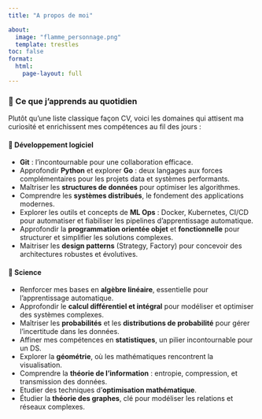 ```yaml
---
title: "A propos de moi"

about:
  image: "flamme_personnage.png"
  template: trestles
toc: false
format: 
  html:
    page-layout: full
---
```


### 🌟 Ce que j’apprends au quotidien  

Plutôt qu'une liste classique façon CV, voici les domaines qui attisent ma curiosité et enrichissent mes compétences au fil des jours :  

#### 🚀 **Développement logiciel**  
- **Git** : l'incontournable pour une collaboration efficace.  
- Approfondir **Python** et explorer **Go** : deux langages aux forces complémentaires pour les projets data et systèmes performants.  
- Maîtriser les **structures de données** pour optimiser les algorithmes.  
- Comprendre les **systèmes distribués**, le fondement des applications modernes.  
- Explorer les outils et concepts de **ML Ops** : Docker, Kubernetes, CI/CD pour automatiser et fiabiliser les pipelines d’apprentissage automatique.  
- Approfondir la **programmation orientée objet** et **fonctionnelle** pour structurer et simplifier les solutions complexes.  
- Maitriser les **design patterns** (Strategy, Factory) pour concevoir des architectures robustes et évolutives.  

#### 🔬 **Science**  
- Renforcer mes bases en **algèbre linéaire**, essentielle pour l’apprentissage automatique.  
- Approfondir le **calcul différentiel et intégral** pour modéliser et optimiser des systèmes complexes.  
- Maîtriser les **probabilités** et les **distributions de probabilité** pour gérer l’incertitude dans les données.  
- Affiner mes compétences en **statistiques**, un pilier incontournable pour un DS.  
- Explorer la **géométrie**, où les mathématiques rencontrent la visualisation.  
- Comprendre la **théorie de l’information** : entropie, compression, et transmission des données.  
- Etudier des techniques d’**optimisation mathématique**.
- Étudier la **théorie des graphes**, clé pour modéliser les relations et réseaux complexes.  